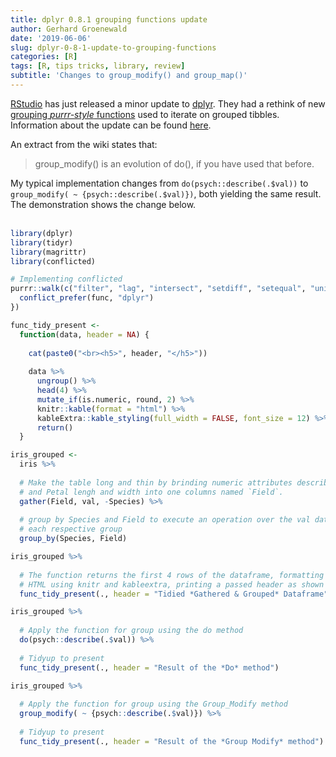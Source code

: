 ```yaml
---
title: dplyr 0.8.1 grouping functions update
author: Gerhard Groenewald
date: '2019-06-06'
slug: dplyr-0-8-1-update-to-grouping-functions
categories: [R]
tags: [R, tips tricks, library, review]
subtitle: 'Changes to group_modify() and group_map()'
---
```


[RStudio](https://www.rstudio.com) has just released a minor update to [dplyr](https://dplyr.tidyverse.org).  They had a rethink of new [grouping *purrr-style* functions](https://dplyr.tidyverse.org/reference/group_map.html) used to iterate on grouped tibbles.  Information about the update can be found [here](https://www.tidyverse.org/articles/2019/05/dplyr-0-8-1/).

An extract from the wiki states that:

> group_modify() is an evolution of do(), if you have used that before.

My typical implementation changes from `do(psych::describe(.$val))` to `group_modify( ~ {psych::describe(.$val)})`, both yielding the same result.  The demonstration shows the change below.<br><br>


```r
library(dplyr)
library(tidyr)
library(magrittr)
library(conflicted)

# Implementing conflicted
purrr::walk(c("filter", "lag", "intersect", "setdiff", "setequal", "union"), function(func) {
  conflict_prefer(func, "dplyr")
})
```

```r
func_tidy_present <-
  function(data, header = NA) {
    
    cat(paste0("<br><h5>", header, "</h5>"))
    
    data %>% 
      ungroup() %>%
      head(4) %>% 
      mutate_if(is.numeric, round, 2) %>% 
      knitr::kable(format = "html") %>%
      kableExtra::kable_styling(full_width = FALSE, font_size = 12) %>% 
      return()
  }
```

```r
iris_grouped <-
  iris %>% 
  
  # Make the table long and thin by brinding numeric attributes describing Sepal
  # and Petal lengh and width into one columns named `Field`.
  gather(Field, val, -Species) %>% 
  
  # group by Species and Field to execute an operation over the val data for
  # each respective group
  group_by(Species, Field)

iris_grouped %>%
  
  # The function returns the first 4 rows of the dataframe, formatting the output to
  # HTML using knitr and kableextra, printing a passed header as shown below
  func_tidy_present(., header = "Tidied *Gathered & Grouped* Dataframe")
```

```r
iris_grouped %>%
  
  # Apply the function for group using the do method
  do(psych::describe(.$val)) %>%
  
  # Tidyup to present
  func_tidy_present(., header = "Result of the *Do* method")

iris_grouped %>% 
  
  # Apply the function for group using the Group_Modify method
  group_modify( ~ {psych::describe(.$val)}) %>% 
  
  # Tidyup to present
  func_tidy_present(., header = "Result of the *Group Modify* method")
```

